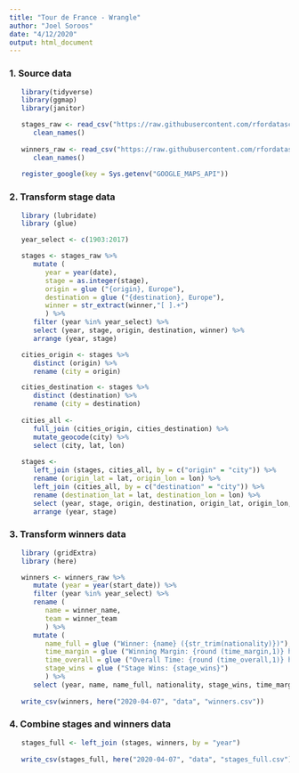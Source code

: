 ```yaml
---
title: "Tour de France - Wrangle"
author: "Joel Soroos"
date: "4/12/2020"
output: html_document
---
```


### 1. Source data
```r

   library(tidyverse)
   library(ggmap)
   library(janitor)

   stages_raw <- read_csv("https://raw.githubusercontent.com/rfordatascience/tidytuesday/master/data/2020/2020-04-07/tdf_stages.csv") %>%
      clean_names()
   
   winners_raw <- read_csv("https://raw.githubusercontent.com/rfordatascience/tidytuesday/master/data/2020/2020-04-07/tdf_winners.csv") %>%
      clean_names()
   
   register_google(key = Sys.getenv("GOOGLE_MAPS_API"))
```


### 2.  Transform stage data
```r

   library (lubridate)
   library (glue)

   year_select <- c(1903:2017)

   stages <- stages_raw %>%
      mutate (
         year = year(date),
         stage = as.integer(stage),
         origin = glue ("{origin}, Europe"),
         destination = glue ("{destination}, Europe"),
         winner = str_extract(winner,"[ ].+")
         ) %>%
      filter (year %in% year_select) %>%
      select (year, stage, origin, destination, winner) %>%
      arrange (year, stage)

   cities_origin <- stages %>% 
      distinct (origin) %>%
      rename (city = origin)

   cities_destination <- stages %>% 
      distinct (destination) %>%
      rename (city = destination)
      
   cities_all <- 
      full_join (cities_origin, cities_destination) %>%
      mutate_geocode(city) %>%
      select (city, lat, lon)
   
   stages <- 
      left_join (stages, cities_all, by = c("origin" = "city")) %>%
      rename (origin_lat = lat, origin_lon = lon) %>%
      left_join (cities_all, by = c("destination" = "city")) %>%
      rename (destination_lat = lat, destination_lon = lon) %>%
      select (year, stage, origin, destination, origin_lat, origin_lon, destination_lat, destination_lon, winner) %>%
      arrange (year, stage)
```

### 3.  Transform winners data
```r

   library (gridExtra)
   library (here)

   winners <- winners_raw %>%
      mutate (year = year(start_date)) %>%
      filter (year %in% year_select) %>%
      rename (
         name = winner_name,
         team = winner_team
         ) %>%
      mutate (
         name_full = glue ("Winner: {name} ({str_trim(nationality)})"),
         time_margin = glue ("Winning Margin: {round (time_margin,1)} hours"),
         time_overall = glue ("Overall Time: {round (time_overall,1)} hours"),
         stage_wins = glue ("Stage Wins: {stage_wins}")
         ) %>%
      select (year, name, name_full, nationality, stage_wins, time_margin, time_overall, stage_wins)
   
   write_csv(winners, here("2020-04-07", "data", "winners.csv"))
```


### 4.  Combine stages and winners data
```r

   stages_full <- left_join (stages, winners, by = "year") 
   
   write_csv(stages_full, here("2020-04-07", "data", "stages_full.csv"))
```


